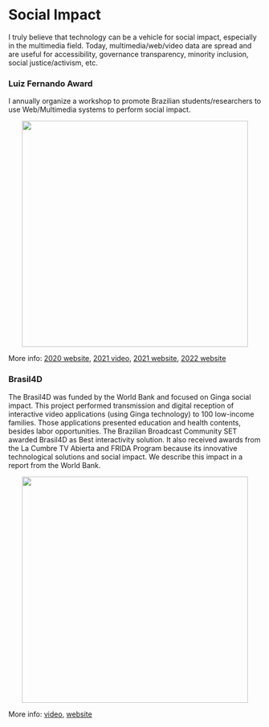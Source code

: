 
# Social Impact <FontAwesomeIcon icon={faHandshakeAngle}/>

I truly believe that technology can be a vehicle for social impact, especially in the multimedia field. Today, multimedia/web/video data are spread and are useful for accessibility, governance transparency, minority inclusion, social justice/activism, etc.

### Luiz Fernando Award

I annually organize a workshop to promote Brazilian students/researchers to use Web/Multimedia systems to perform social impact. 

<p align="center">
    <img src="https://webmedia.org.br/2021/wp-content/uploads/2020/09/WhatsApp-Image-2020-09-04-at-11.31.15-300x300.jpeg" width="450"/>
</p>

More info: [2020 website](https://webmedia.org.br/2020/lf-v-premio-luiz-fernando-de-computacao/), [2021 video](https://www.youtube.com/embed/gqmkM4ZPVug), [2021 website](https://webmedia.org.br/2021/lf-vi-premio-luiz-fernando-de-computacao), [2022 website](https://webmedia.org.br/2022/premio-lf/)


### Brasil4D

The Brasil4D was funded by the World Bank and focused on Ginga social impact.
This project performed transmission and digital reception of interactive video applications (using Ginga technology) to 100 low-income families.
Those applications presented education and health contents, besides labor opportunities.
The Brazilian Broadcast Community SET awarded Brasil4D as Best interactivity solution.
It also received awards from the La Cumbre TV Abierta and FRIDA Program because its innovative technological solutions and social impact.
We describe this impact in a report from the World Bank.

<p align="center">
    <img src="https://agenciabrasil.ebc.com.br/sites/default/files/atoms/image/ivani_e_filha_costas.marcela_boa.png" width="450"/>
</p>

More info: [video](https://www.youtube.com/embed/T5hE0l_NkfY), [website](http://documents.worldbank.org/curated/en/232621468230956108/pdf/809560WP0PORTU0Box0379824B00PUBLIC0.pdf)
